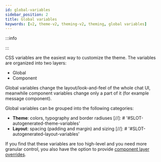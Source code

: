 ```yaml
---
id: global-variables
sidebar_position: 2
title: Global variables
keywords: [v2, theme-v2, theming-v2, theming, global variables]
---
```



<SDKSpecific name='react'>

:::info

<V2Warning themingAndCSSPath='../../customization/css_and_theming' />

:::

</SDKSpecific>

CSS variables are the easiest way to customize the theme. The variables are organized into two layers:

- Global
- Component

Global variables change the layout/look-and-feel of the whole chat UI, meanwhile component variables change only a part of it (for example message component).

Global variables can be grouped into the following categories:

- **Theme**: colors, typography and border radiuses [//]: # '#SLOT-autogenerated-theme-variables'
- **Layout**: spacing (padding and margin) and sizing [//]: # '#SLOT-autogenerated-layout-variables'

If you find that these variables are too high-level and you need more granular control, you also have the option to provide [component layer overrides](./component-variables.mdx).
